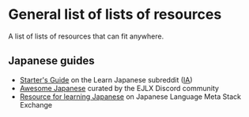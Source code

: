 
# General list of lists of resources

A list of lists of resources that can fit anywhere.

## Japanese guides

- [Starter's Guide](https://www.reddit.com/r/LearnJapanese/wiki/index/startersguide/) on the Learn Japanese subreddit ([IA](https://web.archive.org/web/20230000000000*/https://www.reddit.com/r/LearnJapanese/wiki/index/startersguide/))
- [Awesome Japanese](https://github.com/EngJpDiscordExchange/Awesome-Japanese/blob/master/readme.md) curated by the EJLX Discord community
- [Resource for learning Japanese](https://japanese.meta.stackexchange.com/questions/756/resources-for-learning-japanese) on Japanese Language Meta Stack Exchange <Tag id="stack-exchange" />

